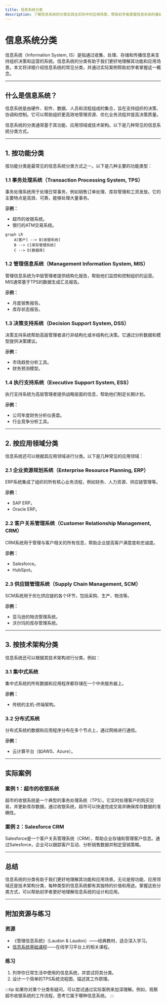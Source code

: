 ```yaml
---
title: 信息系统分类
description: 了解信息系统的分类及其在实际中的应用场景，帮助初学者掌握信息系统的基础知识。
---
```


# 信息系统分类

信息系统（Information System, IS）是指通过收集、处理、存储和传播信息来支持组织决策和运营的系统。信息系统的分类有助于我们更好地理解其功能和应用场景。本文将详细介绍信息系统的常见分类，并通过实际案例帮助初学者掌握这一概念。

---

## 什么是信息系统？

信息系统是由硬件、软件、数据、人员和流程组成的集合，旨在支持组织的决策、协调和控制。它可以帮助组织更高效地管理资源、优化业务流程并提高决策质量。

信息系统的分类通常基于其功能、应用领域或技术架构。以下是几种常见的信息系统分类方式。

---

## 1. 按功能分类

按功能分类是最常见的信息系统分类方式之一。以下是几种主要的功能类型：

### 1.1 事务处理系统（Transaction Processing System, TPS）
事务处理系统用于处理日常事务，例如销售订单处理、库存管理和工资发放。它的主要特点是高效、可靠，能够处理大量事务。

**示例：**
- 超市的收银系统。
- 银行的ATM交易系统。

```mermaid
graph LR
    A[客户] --> B[收银系统]
    B --> C[库存管理系统]
    C --> D[数据库]
```

### 1.2 管理信息系统（Management Information System, MIS）
管理信息系统为中层管理者提供结构化报告，帮助他们监控和控制组织的运营。MIS通常基于TPS的数据生成汇总报告。

**示例：**
- 月度销售报告。
- 库存状态报告。

### 1.3 决策支持系统（Decision Support System, DSS）
决策支持系统帮助高层管理者进行非结构化或半结构化决策。它通过分析数据和模型提供决策建议。

**示例：**
- 市场趋势分析工具。
- 财务预测模型。

### 1.4 执行支持系统（Executive Support System, ESS）
执行支持系统为高层管理者提供战略层面的信息，帮助他们制定长期计划。

**示例：**
- 公司年度财务分析仪表盘。
- 行业竞争分析工具。

---

## 2. 按应用领域分类

信息系统还可以根据其应用领域进行分类。以下是几种常见的应用领域：

### 2.1 企业资源规划系统（Enterprise Resource Planning, ERP）
ERP系统集成了组织的所有核心业务流程，例如财务、人力资源、供应链管理等。

**示例：**
- SAP ERP。
- Oracle ERP。

### 2.2 客户关系管理系统（Customer Relationship Management, CRM）
CRM系统用于管理与客户相关的所有信息，帮助企业提高客户满意度和忠诚度。

**示例：**
- Salesforce。
- HubSpot。

### 2.3 供应链管理系统（Supply Chain Management, SCM）
SCM系统用于优化供应链的各个环节，包括采购、生产、物流等。

**示例：**
- 亚马逊的物流管理系统。
- 沃尔玛的库存管理系统。

---

## 3. 按技术架构分类

信息系统还可以根据其技术架构进行分类，例如：

### 3.1 集中式系统
集中式系统的所有数据和应用程序都存储在一个中央服务器上。

**示例：**
- 传统的主机-终端架构。

### 3.2 分布式系统
分布式系统的数据和应用程序分布在多个节点上，通过网络进行通信。

**示例：**
- 云计算平台（如AWS、Azure）。

---

## 实际案例

### 案例 1：超市的收银系统
超市的收银系统是一个典型的事务处理系统（TPS）。它实时处理客户的购买交易，并更新库存数据。通过收银系统，超市可以快速完成交易并确保库存数据的准确性。

### 案例 2：Salesforce CRM
Salesforce是一个客户关系管理系统（CRM），帮助企业存储和管理客户信息。通过Salesforce，企业可以跟踪客户互动、分析销售数据并制定营销策略。

---

## 总结

信息系统的分类有助于我们更好地理解其功能和应用场景。无论是按功能、应用领域还是技术架构分类，每种类型的信息系统都有其独特的价值和用途。掌握这些分类方式，可以帮助初学者更好地理解信息系统的设计和应用。

---

## 附加资源与练习

### 资源
- 《管理信息系统》（Laudon & Laudon）——经典教材，适合深入学习。
- [信息系统基础课程](https://www.coursera.org)——在线学习平台上的相关课程。

### 练习
1. 列举你日常生活中使用的信息系统，并尝试将其分类。
2. 设计一个简单的TPS系统流程图，描述其工作原理。

:::tip
如果你对某个分类有疑问，可以尝试通过实际案例来加深理解。例如，观察超市收银系统的工作流程，思考它属于哪种信息系统。
:::